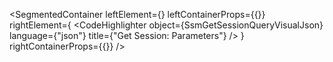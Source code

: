 
<SegmentedContainer
  leftElement={<SsmGetSessionQueryDesc />}
  leftContainerProps={{}}
  rightElement={
    <CodeHighlighter
      object={SsmGetSessionQueryVisualJson}
      language={"json"}
      title={"Get Session: Parameters"}
    />
  }
  rightContainerProps={{}}
/>
